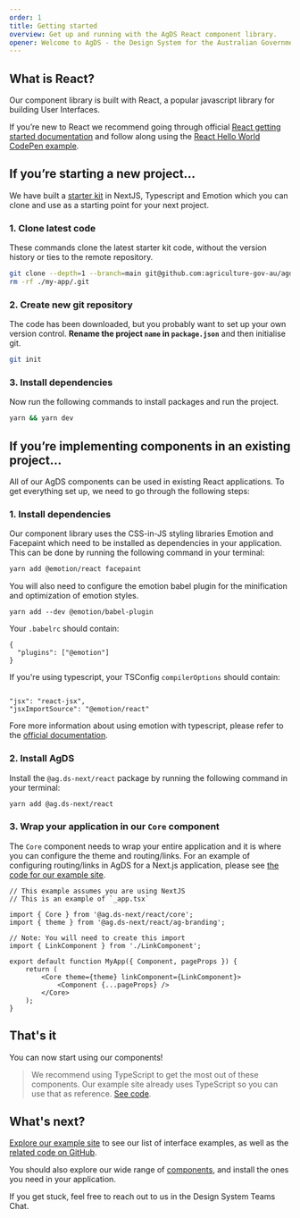 ```yaml
---
order: 1
title: Getting started
overview: Get up and running with the AgDS React component library.
opener: Welcome to AgDS - the Design System for the Australian Government Department of Agriculture, Fisheries and Forestry. In this guide we are going to go through the steps necessary to get started with the React component library from our Design System.
---
```


## What is React?

Our component library is built with React, a popular javascript library for building User Interfaces.

If you’re new to React we recommend going through official [React getting started documentation](https://facebook.github.io/react/docs/hello-world.html) and follow along using the [React Hello World CodePen example](http://codepen.io/gaearon/pen/ZpvBNJ?editors=0010).

## If you’re starting a new project…

We have built a [starter kit](https://github.com/agriculture-gov-au/agds-starter-kit) in NextJS, Typescript and Emotion which you can clone and use as a starting point for your next project.

### 1. Clone latest code

These commands clone the latest starter kit code, without the version history or ties to the remote repository.

```sh
git clone --depth=1 --branch=main git@github.com:agriculture-gov-au/agds-starter-kit.git my-app
rm -rf ./my-app/.git
```

### 2. Create new git repository

The code has been downloaded, but you probably want to set up your own version control. **Rename the project `name` in `package.json`** and then initialise git.

```sh
git init
```

### 3. Install dependencies

Now run the following commands to install packages and run the project.

```sh
yarn && yarn dev
```

## If you’re implementing components in an existing project…

All of our AgDS components can be used in existing React applications. To get everything set up, we need to go through the following steps:

### 1. Install dependencies

Our component library uses the CSS-in-JS styling libraries Emotion and Facepaint which need to be installed as dependencies in your application. This can be done by running the following command in your terminal:

```sh
yarn add @emotion/react facepaint
```

You will also need to configure the emotion babel plugin for the minification and optimization of emotion styles.

```
yarn add --dev @emotion/babel-plugin
```

Your `.babelrc` should contain:

```
{
  "plugins": ["@emotion"]
}
```

If you're using typescript, your TSConfig `compilerOptions` should contain:

```

"jsx": "react-jsx",
"jsxImportSource": "@emotion/react"

```

Fore more information about using emotion with typescript, please refer to the [official documentation](https://emotion.sh/docs/typescript).

### 2. Install AgDS

Install the `@ag.ds-next/react` package by running the following command in your terminal:

```sh
yarn add @ag.ds-next/react
```

### 3. Wrap your application in our `Core` component

The `Core` component needs to wrap your entire application and it is where you can configure the theme and routing/links. For an example of configuring routing/links in AgDS for a Next.js application, please see [the code for our example site](https://github.com/agriculture-gov-au/agds-next/tree/main/example-site/components/LinkComponent.tsx).

```tsx
// This example assumes you are using NextJS
// This is an example of `_app.tsx`

import { Core } from '@ag.ds-next/react/core';
import { theme } from '@ag.ds-next/react/ag-branding';

// Note: You will need to create this import
import { LinkComponent } from './LinkComponent';

export default function MyApp({ Component, pageProps }) {
	return (
		<Core theme={theme} linkComponent={LinkComponent}>
			<Component {...pageProps} />
		</Core>
	);
}
```

## That's it

You can now start using our components!

> We recommend using TypeScript to get the most out of these components. Our example site already uses TypeScript so you can use that as reference. [See code](https://github.com/agriculture-gov-au/agds-next/tree/main/example-site).

## What's next?

[Explore our example site](/example-site) to see our list of interface examples, as well as the [related code on GitHub](https://github.com/agriculture-gov-au/agds-next/tree/main/example-site).

You should also explore our wide range of [components](/components), and install the ones you need in your application.

If you get stuck, feel free to reach out to us in the Design System Teams Chat.
